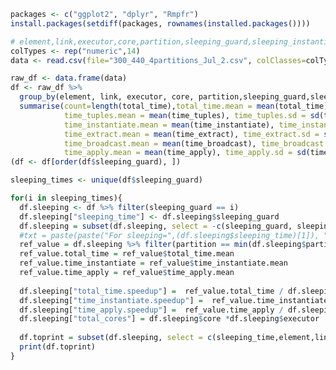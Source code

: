 
```r
packages <- c("ggplot2", "dplyr", "Rmpfr")
install.packages(setdiff(packages, rownames(installed.packages())))
```

```r
# element,link,executor,core,partition,sleeping_guard,sleeping_instantiate,sleeping_apply,total_time,time_tuples,time_instantiate,time_extract,time_broadcast,time_apply
colTypes <- rep("numeric",14)
data <- read.csv(file="300_440_4partitions_Jul_2.csv", colClasses=colTypes, comment.char = "#")
```

```r
raw_df <- data.frame(data)
df <- raw_df %>% 
  group_by(element, link, executor, core, partition,sleeping_guard,sleeping_instantiate,sleeping_apply) %>% 
  summarise(count=length(total_time),total_time.mean = mean(total_time), total_time.sd = sd(total_time), total_time.median = median(total_time),
            time_tuples.mean = mean(time_tuples), time_tuples.sd = sd(time_tuples), time_tuples.median = median(time_tuples),
            time_instantiate.mean = mean(time_instantiate), time_instantiate.sd = sd(time_instantiate), time_instantiate.median = median(time_instantiate),
            time_extract.mean = mean(time_extract), time_extract.sd = sd(time_extract), time_extract.median = median(time_extract),
            time_broadcast.mean = mean(time_broadcast), time_broadcast.sd = sd(time_broadcast), time_broadcast.median = median(time_broadcast),
            time_apply.mean = mean(time_apply), time_apply.sd = sd(time_apply), time_apply.median = median(time_apply)) 
(df <- df[order(df$sleeping_guard), ])
```

```r
sleeping_times <- unique(df$sleeping_guard)

for(i in sleeping_times){
  df.sleeping <- df %>% filter(sleeping_guard == i)
  df.sleeping["sleeping_time"] <- df.sleeping$sleeping_guard
  df.sleeping = subset(df.sleeping, select = -c(sleeping_guard, sleeping_instantiate, sleeping_apply))
  #txt = paste(paste("For sleeping=",(df.sleeping$sleeping_time)[1]), "ms:")
  ref_value = df.sleeping %>% filter(partition == min(df.sleeping$partition))
  ref_value.total_time = ref_value$total_time.mean
  ref_value.time_instantiate = ref_value$time_instantiate.mean
  ref_value.time_apply = ref_value$time_apply.mean
  
  df.sleeping["total_time.speedup"] =  ref_value.total_time / df.sleeping$total_time.mean 
  df.sleeping["time_instantiate.speedup"] =  ref_value.time_instantiate / df.sleeping$time_instantiate.mean 
  df.sleeping["time_apply.speedup"] =  ref_value.time_apply / df.sleeping$time_apply.mean 
  df.sleeping["total_cores"] = df.sleeping$core *df.sleeping$executor
  
  df.toprint = subset(df.sleeping, select = c(sleeping_time,element,link,executor,core,total_cores,partition,count,total_time.speedup,time_instantiate.speedup,time_apply.speedup))
  print(df.toprint)
}
```





